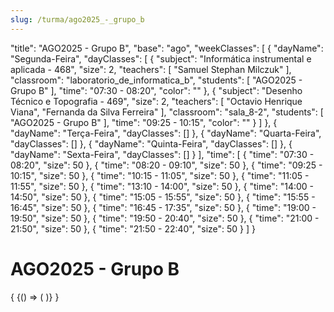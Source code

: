 ```yaml
---
slug: /turma/ago2025_-_grupo_b
---
```


  "title": "AGO2025 - Grupo B",
  "base": "ago",
  "weekClasses": [
    {
      "dayName": "Segunda-Feira",
      "dayClasses": [
        {
          "subject": "Informática instrumental e aplicada - 468",
          "size": 2,
          "teachers": [
            "Samuel Stephan Milczuk"
          ],
          "classroom": "laboratorio_de_informatica_b",
          "students": [
            "AGO2025 - Grupo B"
          ],
          "time": "07:30 - 08:20",
          "color": ""
        },
        {
          "subject": "Desenho Técnico e Topografia - 469",
          "size": 2,
          "teachers": [
            "Octavio Henrique Viana",
            "Fernanda da Silva Ferreira"
          ],
          "classroom": "sala_8-2",
          "students": [
            "AGO2025 - Grupo B"
          ],
          "time": "09:25 - 10:15",
          "color": ""
        }
      ]
    },
    {
      "dayName": "Terça-Feira",
      "dayClasses": []
    },
    {
      "dayName": "Quarta-Feira",
      "dayClasses": []
    },
    {
      "dayName": "Quinta-Feira",
      "dayClasses": []
    },
    {
      "dayName": "Sexta-Feira",
      "dayClasses": []
    }
  ],
  "time": [
    {
      "time": "07:30 - 08:20",
      "size": 50
    },
    {
      "time": "08:20 - 09:10",
      "size": 50
    },
    {
      "time": "09:25 - 10:15",
      "size": 50
    },
    {
      "time": "10:15 - 11:05",
      "size": 50
    },
    {
      "time": "11:05 - 11:55",
      "size": 50
    },
    {
      "time": "13:10 - 14:00",
      "size": 50
    },
    {
      "time": "14:00 - 14:50",
      "size": 50
    },
    {
      "time": "15:05 - 15:55",
      "size": 50
    },
    {
      "time": "15:55 - 16:45",
      "size": 50
    },
    {
      "time": "16:45 - 17:35",
      "size": 50
    },
    {
      "time": "19:00 - 19:50",
      "size": 50
    },
    {
      "time": "19:50 - 20:40",
      "size": 50
    },
    {
      "time": "21:00 - 21:50",
      "size": 50
    },
    {
      "time": "21:50 - 22:40",
      "size": 50
    }
  ]
}

# AGO2025 - Grupo B

<div>
  {
    <BrowserOnly>
      {() => (
        <Grid
          title={data.title}
          weekClasses={data.weekClasses}
          time={data.time}
        />
      )}
    </BrowserOnly>
  }
</div>
